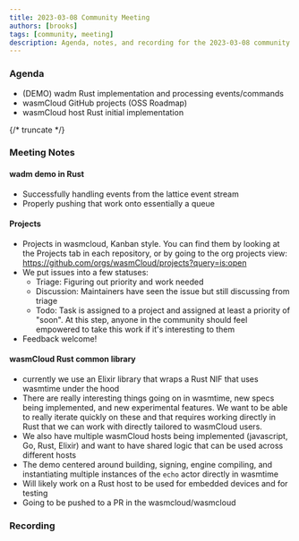 ```yaml
---
title: 2023-03-08 Community Meeting
authors: [brooks]
tags: [community, meeting]
description: Agenda, notes, and recording for the 2023-03-08 community meeting
---
```



### Agenda
- (DEMO) wadm Rust implementation and processing events/commands
- wasmCloud GitHub projects (OSS Roadmap)
- wasmCloud host Rust initial implementation

{/* truncate */}

### Meeting Notes
#### wadm demo in Rust
- Successfully handling events from the lattice event stream
- Properly pushing that work onto essentially a queue
#### Projects
- Projects in wasmcloud, Kanban style. You can find them by looking at the Projects tab in each repository, or by going to the org projects view: https://github.com/orgs/wasmCloud/projects?query=is:open
- We put issues into a few statuses:
	- Triage: Figuring out priority and work needed
	- Discussion: Maintainers have seen the issue but still discussing from triage
	- Todo: Task is assigned to a project and assigned at least a priority of "soon". At this step, anyone in the community should feel empowered to take this work if it's interesting to them
- Feedback welcome!
#### wasmCloud Rust common library
- currently we use an Elixir library that wraps a Rust NIF that uses wasmtime under the hood
- There are really interesting things going on in wasmtime, new specs being implemented, and new experimental features. We want to be able to really iterate quickly on these and that requires working directly in Rust that we can work with directly tailored to wasmCloud users.
- We also have multiple wasmCloud hosts being implemented (javascript, Go, Rust, Elixir) and want to have shared logic that can be used across different hosts
- The demo centered around building, signing, engine compiling, and instantiating multiple instances of the `echo` actor directly in wasmtime
- Will likely work on a Rust host to be used for embedded devices and for testing
- Going to be pushed to a PR in the wasmcloud/wasmcloud

### Recording
<ReactPlayer url='https://youtu.be/SWD4B7f6veo' controls />
